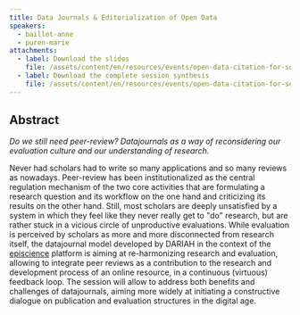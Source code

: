 ```yaml
---
title: Data Journals & Editorialization of Open Data
speakers:
  - baillot-anne
  - puren-marie
attachments:
  - label: Download the slides
    file: /assets/content/en/resources/events/open-data-citation-for-social-science-and-humanities/sessions/6/7.1-Baillot.pdf
  - label: Download the complete session synthesis
    file: /assets/content/en/resources/events/open-data-citation-for-social-science-and-humanities/sessions/6/DARIAH_Winter_School-7-DataJournalsEditorializationofOpenData.pdf
---
```

## Abstract

*Do we still need peer-review? Datajournals as a way of reconsidering our evaluation culture and our understanding of research.*

Never had scholars had to write so many applications and so many reviews as nowadays. Peer-review has been institutionalized as the central regulation mechanism of the two core activities that are formulating a research question and its workflow on the one hand and criticizing its results on the other hand. Still, most scholars are deeply unsatisfied by a system in which they feel like they never really get to "do" research, but are rather stuck in a vicious circle of unproductive evaluations. While evaluation is perceived by scholars as more and more disconnected from research itself, the datajournal model developed by DARIAH in the context of the [episcience](https://www.episciences.org/) platform is aiming at re-harmonizing research and evaluation, allowing to integrate peer reviews as a contribution to the research and development process of an online resource, in a continuous (virtuous) feedback loop. The session will allow to address both benefits and challenges of datajournals, aiming more widely at initiating a constructive dialogue on publication and evaluation structures in the digital age.

